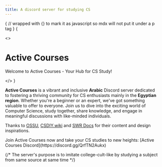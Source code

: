 ```yaml
---
title: A discord server for studying CS
---
```



{
// wrapped with {} to mark it as javascript so mdx will not put it under a p tag
}
{

<>
	<h1 className="text-4xl tracking-tighter text-center font-extrabold md:text-5xl mt-8 pb-6">Active Courses</h1>
	<p className="text-center text-lg mb-2 text-gray-600 md:!text-2xl">Welcome to Active Courses - Your Hub for CS Study!</p>
</>
}

**Active Courses** is a vibrant and inclusive **Arabic** Discord server dedicated to fostering a thriving community for CS enthusiasts mainly in the **Egyptian region**. Whether you're a beginner or an expert, we've got something valuable to offer to everyone. Join us to dive into the exciting world of Computer Science, study together, share knowledge, and engage in meaningful discussions with like-minded individuals.

Thanks to [OSSU](https://github.com/ossu/computer-science), [CSDIY.wiki](https://csdiy.wiki/en/) and [SWR Docs](https://swr.vercel.app/) for their content and design inspirations.

<Callout type="info" emoji="💬">
	Join Active Courses now and take your CS studies to new heights: [Active Courses Discord](https://discord.gg/QrfTN2Aukx)
</Callout>

{/* The server's purpose is to imitate college-cult-like by studying a subject from same source at same time */}
